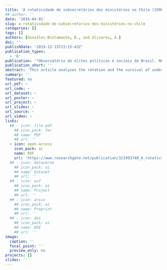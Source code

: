 ```yaml
---
title: 'A rotatividade de subsecretários dos ministérios no Chile (1990-2014)'
## author: ''
date: '2016-04-01'
slug: a-rotatividade-de-subsecretários-dos-ministérios-no-chile
categories: []
tags: []
authors: [González-Bustamante, B., and Olivares, A.]
doi: ''
publishDate: '2019-12-15T23:15:43Z'
publication_types:
  - '6'
publication: '*Observatório de elites políticas e sociais do Brasil. NUSP/UFPR, 3*(5), 1-19'
publication_short: ''
abstract: 'This article analyses the rotation and the survival of undersecretaries in Chile during the governments of the Concertación  (1990-2010)  and the government of  Sebastián  Piñera  (2010-2014). During the last decade, cabinets as an object of study have earned centrality among scholars who study the presidential functioning and those who study political elites.  In this context,  this paper analyses an object of study that has been overlooked: the undersecretaries,  the second government line. Descriptively it examines the rotation of all undersecretaries of the period. With survival analysis, specifically proportional hazards models,  the influence of institutional factors and critical events (shocks)  as a  kind of ministerial dependency, low presidential approval,  corruption scandals are evaluated,  among others,  in relation with the permanence of the undersecretaries in office. The findings of this article allow thought about factors that are part and influence the political system and emerge as predictors of risk/survival in the undersecretariats.  This makes this work an original contribution to the generation of knowledge about the role that undersecretaries have played within the government.'
summary: ''
featured: no
url_pdf: ~
url_code: ~
url_dataset: ~
url_poster: ~
url_project: ~
url_slides: ~
url_source: ~
url_video: ~
links:
  ## - icon: file-pdf
    ## icon_pack: far
    ## name: PDF
    ## url: ''
  - icon: open-access 
    icon_pack: ai
    name: PDF
    url: 'https://www.researchgate.net/publication/321993740_A_rotatividade_de_subsecretarios_dos_ministerios_no_Chile_1990-2014'
  ## - icon: dataverse
    ## icon_pack: ai
    ## name: Dataset
    ## url: ''
  ## - icon: osf
    ## icon_pack: ai
    ## name: Project
    ## url: ''
  ## - icon: arxiv
    ## icon_pack: ai
    ## name: Preprint
    ## url: ''
  ## - icon: doi
    ## icon_pack: ai
    ## name: DOI
    ## url: ''
image:
  caption: ''
  focal_point: ''
  preview_only: no
projects: []
slides: ''
---
```

